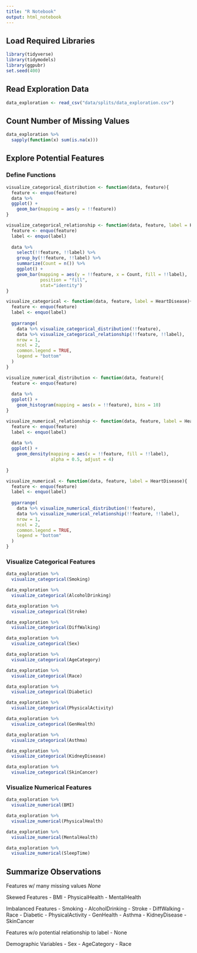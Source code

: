 ```yaml
---
title: "R Notebook"
output: html_notebook
---
```

## Load Required Libraries
```r
library(tidyverse)
library(tidymodels)
library(ggpubr)
set.seed(400)
```

## Read Exploration Data
```r
data_exploration <- read_csv("data/splits/data_exploration.csv")
```

## Count Number of Missing Values
```r
data_exploration %>%
  sapply(function(x) sum(is.na(x)))
```

## Explore Potential Features

### Define Functions
```r
visualize_categorical_distribution <- function(data, feature){
  feature <- enquo(feature)
  data %>%
  ggplot() +
    geom_bar(mapping = aes(y = !!feature))
}
```

```r
visualize_categorical_relationship <- function(data, feature, label = HeartDisease){
  feature <- enquo(feature)
  label <- enquo(label)
  
  data %>%
    select(!!feature, !!label) %>%
    group_by(!!feature, !!label) %>%
    summarize(Count = n()) %>%
    ggplot() + 
    geom_bar(mapping = aes(y = !!feature, x = Count, fill = !!label),
             position = "fill",
             stat="identity")
}
```

```r
visualize_categorical <- function(data, feature, label = HeartDisease){
  feature <- enquo(feature)
  label <- enquo(label)
  
  ggarrange(
    data %>% visualize_categorical_distribution(!!feature),
    data %>% visualize_categorical_relationship(!!feature, !!label),
    nrow = 1,
    ncol = 2,
    common.legend = TRUE, 
    legend = "bottom"
  )
}
```

```r
visualize_numerical_distribution <- function(data, feature){
  feature <- enquo(feature)
  
  data %>%
  ggplot() +
    geom_histogram(mapping = aes(x = !!feature), bins = 10)
}
```

```r
visualize_numerical_relationship <- function(data, feature, label = HeartDisease){
  feature <- enquo(feature)
  label <- enquo(label)
  
  data %>%
  ggplot() +
    geom_density(mapping = aes(x = !!feature, fill = !!label),
                 alpha = 0.5, adjust = 4)
  
}
```

```r
visualize_numerical <- function(data, feature, label = HeartDisease){
  feature <- enquo(feature)
  label <- enquo(label)
  
  ggarrange(
    data %>% visualize_numerical_distribution(!!feature),
    data %>% visualize_numerical_relationship(!!feature, !!label),
    nrow = 1,
    ncol = 2,
    common.legend = TRUE, 
    legend = "bottom"
  )
}
```

### Visualize Categorical Features     
```r
data_exploration %>%
  visualize_categorical(Smoking)
```

```r
data_exploration %>%
  visualize_categorical(AlcoholDrinking)
```

```r
data_exploration %>%
  visualize_categorical(Stroke)
```

```r
data_exploration %>%
  visualize_categorical(DiffWalking)
```

```r
data_exploration %>%
  visualize_categorical(Sex)
```

```r
data_exploration %>%
  visualize_categorical(AgeCategory)
```

```r
data_exploration %>%
  visualize_categorical(Race)
```

```r
data_exploration %>%
  visualize_categorical(Diabetic)
```

```r
data_exploration %>%
  visualize_categorical(PhysicalActivity)
```

```r
data_exploration %>%
  visualize_categorical(GenHealth)
```

```r
data_exploration %>%
  visualize_categorical(Asthma)
```

```r
data_exploration %>%
  visualize_categorical(KidneyDisease)
```

```r
data_exploration %>%
  visualize_categorical(SkinCancer)
```

### Visualize Numerical Features
```r
data_exploration %>%
  visualize_numerical(BMI)
```

```r
data_exploration %>%
  visualize_numerical(PhysicalHealth)
```

```r
data_exploration %>%
  visualize_numerical(MentalHealth)
```

```r
data_exploration %>%
  visualize_numerical(SleepTime)
```

## Summarize Observations

Features w/ many missing values
*None*

Skewed Features
- BMI
- PhysicalHealth
- MentalHealth

Imbalanced Features
- Smoking
- AlcoholDrinking
- Stroke
- DiffWalking
- Race
- Diabetic
- PhysicalActivity
- GenHealth
- Asthma
- KidneyDisease
- SkinCancer

Features w/o potential relationship to label
- None

Demographic Variables
- Sex
- AgeCategory
- Race

